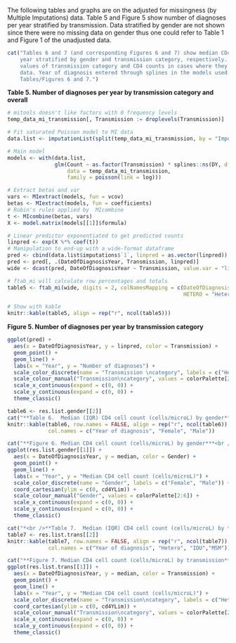 The following tables and graphs are on the adjusted for missingness (by Multiple Imputations) data.
Table 5 and Figure 5 show number of diagnoses per year stratified by transmission. Data stratified
by gender are not shown since there were no missing data on gender thus one could refer to Table 1
and Figure 1 of the unadjusted data.

```r
cat("Tables 6 and 7 (and corresponding Figures 6 and 7) show median CD4 cell counts at diagnosis per
    year stratified by gender and transmission category, respectively. Calculations use imputed
    values of transmission category and CD4 counts in cases where they were missing in the original
    data. Year of diagnosis entered through splines in the models used to produce the results of
    Tables/Figures 6 and 7.")
```

**Table 5. Number of diagnoses per year by transmission category and overall**
```r
# mitools doesn't like factors with 0 frequency levels
temp_data_mi_transmission[, Transmission := droplevels(Transmission)]

# Fit saturated Poisson model to MI data
data.list <- imputationList(split(temp_data_mi_transmission, by = "Imputation"))

# Main model
models <- with(data.list,
               glm(Count ~ as.factor(Transmission) * splines::ns(DY, df = nsdf),
                   data = temp_data_mi_transmission,
                   family = poisson(link = log)))

# Extract betas and var
vars <- MIextract(models, fun = vcov)
betas <- MIextract(models, fun = coefficients)
# Rubin's rules applied by  MIcombine
t <- MIcombine(betas, vars)
X <- model.matrix(models[[1]]$formula)

# Linear predictor exponentiated to get predicted counts
linpred <- exp(X %*% coef(t))
# Manipulation to end-up with a wide-format dataframe
pred <- cbind(data.list$imputations$`1`, linpred = as.vector(linpred))
pred <- pred[, .(DateOfDiagnosisYear, Transmission, linpred)]
wide <- dcast(pred, DateOfDiagnosisYear ~ Transmission, value.var = "linpred")

# ftab_mi will calculate row percentages and totals
table5 <- ftab_mi(wide, digits = 2, colNamesMapping = c(DateOfDiagnosisYear = "Year of diagnosis",
                                                        HETERO = "Hetero"))

# Show with kable
knitr::kable(table5, align = rep("r", ncol(table5)))
```

**Figure 5. Number of diagnoses per year by transmission category**
```r
ggplot(pred) +
  aes(x = DateOfDiagnosisYear, y = linpred, color = Transmission) +
  geom_point() +
  geom_line() +
  labs(x = "Year", y = "Number of diagnoses") +
  scale_color_discrete(name = "Transmission \ncategory", labels = c("Hetero", "IDU", "MSM")) +
  scale_colour_manual("Transmission\ncategory", values = colorPalette[2:5]) +
  scale_x_continuous(expand = c(0, 0)) +
  scale_y_continuous(expand = c(0, 0)) +
  theme_classic()
```

```r
table6 <- res.list.gender[[2]]
cat("**Table 6.  Median (IQR) CD4 cell count (cells/microL) by gender**")
knitr::kable(table6, row.names = FALSE, align = rep("r", ncol(table6)),
             col.names = c("Year of diagnosis", "Female", "Male"))

cat("**Figure 6. Median CD4 cell count (cells/microL) by gender***<br />")
ggplot(res.list.gender[[1]]) +
  aes(x = DateOfDiagnosisYear, y = median, color = Gender) +
  geom_point() +
  geom_line() +
  labs(x = "Year", y = "Median CD4 cell count (cells/microL)") +
  scale_color_discrete(name = "Gender", labels = c("Female", "Male")) +
  coord_cartesian(ylim = c(0, cd4YLim)) +
  scale_colour_manual("Gender", values = colorPalette[2:6]) +
  scale_x_continuous(expand = c(0, 0)) +
  scale_y_continuous(expand = c(0, 0)) +
  theme_classic()

cat("*<br />**Table 7.  Median (IQR) CD4 cell count (cells/microL) by transmission**")
table7 <- res.list.trans[[2]]
knitr::kable(table7, row.names = FALSE, align = rep("r", ncol(table7)),
             col.names = c("Year of diagnosis", "Hetero", "IDU","MSM"))

cat("**Figure 7. Median CD4 cell count (cells/microL) by transmission**<br />")
ggplot(res.list.trans[[1]]) +
  aes(x = DateOfDiagnosisYear, y = median, color = Transmission) +
  geom_point() +
  geom_line() +
  labs(x = "Year", y = "Median CD4 cell count (cells/microL)") +
  scale_color_discrete(name = "Transmission\ncategory", labels = c("Hetero", "IDU","MSM")) +
  coord_cartesian(ylim = c(0, cd4YLim)) +
  scale_colour_manual("Transmission\ncategory", values = colorPalette[2:6]) +
  scale_x_continuous(expand = c(0, 0)) +
  scale_y_continuous(expand = c(0, 0)) +
  theme_classic()
```
